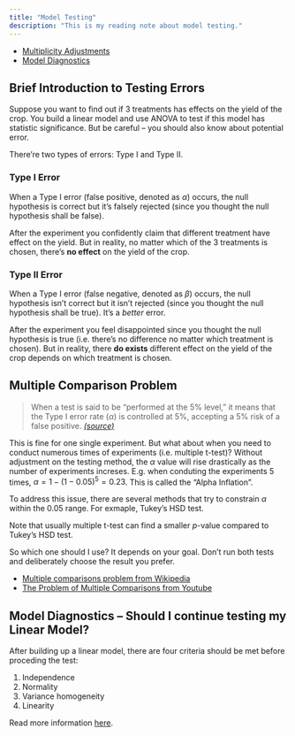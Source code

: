 ```yaml
---
title: "Model Testing"
description: "This is my reading note about model testing."
---
```


::: {.callout-note title="This reading note envolves the following topics"}
* [Multiplicity Adjustments][1]
* [Model Diagnostics][2]
:::

## Brief Introduction to Testing Errors

Suppose you want to find out if 3 treatments has effects on the yield of the crop. You build a linear model and use ANOVA to test if this model has statistic significance. But be careful -- you should also know about potential error.

There're two types of errors: Type I and Type II.

### Type I Error

::: {.callout-note}
When a Type I error (false positive, denoted as $\alpha$) occurs, the null hypothesis is correct but it's falsely rejected (since you thought the null hypothesis shall be false).
:::

After the experiment you confidently claim that different treatment have effect on the yield. But in reality, no matter which of the 3 treatments is chosen, there's **no effect** on the yield of the crop.

### Type II Error

::: {.callout-note}
When a Type I error (false negative, denoted as $\beta$) occurs, the null hypothesis isn't correct but it isn't rejected (since you thought the null hypothesis shall be true). It's a *better* error.
:::

After the experiment you feel disappointed since you thought the null hypothesis is true (i.e. there's no difference no matter which treatment is chosen). But in reality, there **do exists** different effect on the yield of the crop depends on which treatment is chosen.

## Multiple Comparison Problem

> When a test is said to be “performed at the 5% level,” it means that the Type I error rate ($\alpha$) is controlled at 5%, accepting a 5% risk of a false positive.
> [*(source)*][1]

This is fine for one single experiment. But what about when you need to conduct numerous times of experiments (i.e. multiple t-test)? Without adjustment on the testing method, the $\alpha$ value will rise drastically as the number of experiments increses. E.g. when conduting the experiments 5 times, $\alpha = 1-(1-0.05)^5 = 0.23$. This is called the "Alpha Inflation".

To address this issue, there are several methods that try to constrain $\alpha$ within the $0.05$ range. For exmaple, Tukey's HSD test.

Note that usually multiple t-test can find a smaller $p$-value compared to Tukey's HSD test.

So which one should I use? It depends on your goal. Don't run both tests and deliberately choose the result you prefer.

::: {.callout-tip title="Some useful resources about the multiple comparison problem"}
* [Multiple comparisons problem from Wikipedia](https://en.wikipedia.org/wiki/Multiple_comparisons_problem)
* [The Problem of Multiple Comparisons from Youtube](https://youtu.be/HpjlcEH4zuY)
:::

## Model Diagnostics --  Should I continue testing my Linear Model?

After building up a linear model, there are four criteria should be met before proceding the test: 

1. Independence
2. Normality
3. Variance homogeneity
4. Linearity

Read more information [here][2].

[1]: https://schmidtpaul.github.io/dsfair_quarto/ch/summaryarticles/multiplicityadj.html
[2]: https://schmidtpaul.github.io/dsfair_quarto/ch/summaryarticles/modeldiagnostics.html